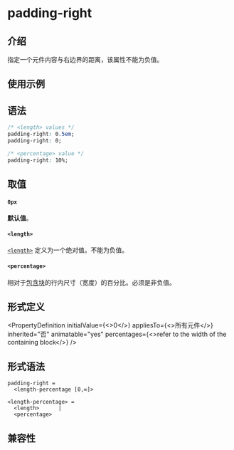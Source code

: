 # padding-right

## 介绍

指定一个元件内容与右边界的距离，该属性不能为负值。

## 使用示例


<Go
  example="css-api"
  defaultFile="src/padding-right/App.tsx"
  img="https://lf-lynx.tiktok-cdns.com/obj/lynx-artifacts-oss-sg/lynx-website/assets/doc/css/padding-right.jpg"
  entry="src/padding-right"
  defaultEntryFile="dist/padding-right.lynx.bundle"
/>

## 语法

```css
/* <length> values */
padding-right: 0.5em;
padding-right: 0;

/* <percentage> value */
padding-right: 10%;
```

## 取值

#### `0px`

**默认值**。

#### `<length>`

[`<length>`](api/css/data-type/length.mdx) 定义为一个绝对值。不能为负值。

#### `<percentage>`

相对于[包含块](https://developer.mozilla.org/zh-CN/docs/Web/CSS/Containing_block)的行内尺寸（宽度）的百分比。必须是非负值。

## 形式定义


<PropertyDefinition
  initialValue={<>0</>}
  appliesTo={<>所有元件</>}
  inherited="否"
  animatable="yes"
  percentages={<>refer to the width of the containing block</>}
/>

## 形式语法

```
padding-right =
  <length-percentage [0,∞]>

<length-percentage> =
  <length>      |
  <percentage>
```

## 兼容性


<LegacyCompatTable metadata="css/properties/padding-right" />
